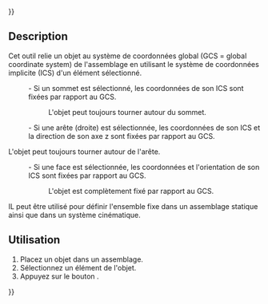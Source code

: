 {{UnfinishedDocu{{#translation:}}}}
<languages/>

{{Docnav/fr
|
|[[Assembly3_ConstraintAlignment/fr|Contrainte d'alignement]]
|[[Assembly3_Workbench/fr|Assembly3]]
|
|IconR=Assembly_ConstraintAlignment.svg
|IconC=Assembly3_workbench_icon.svg
}}

{{GuiCommand/fr
|Name=Assembly3 ConstraintLock
|Name/fr=Assembly3 Contrainte de verrouillage
|Icon=Assembly_ConstraintLock.svg
|Workbenches=[[Assembly3_Workbench/fr|Assembly3]]
}}

== Description ==

Cet outil relie un objet au système de coordonnées global (GCS = global coordinate system) de l'assemblage en utilisant le système de coordonnées implicite (ICS) d'un élément sélectionné.
:- Si un sommet est sélectionné, les coordonnées de son ICS sont fixées par rapport au GCS. 
::L'objet peut toujours tourner autour du sommet.
:- Si une arête (droite) est sélectionnée, les coordonnées de son ICS et la direction de son axe z sont fixées par rapport au GCS. 
L'objet peut toujours tourner autour de l'arête.
:- Si une face est sélectionnée, les coordonnées et l'orientation de son ICS sont fixées par rapport au GCS. 
::L'objet est complètement fixé par rapport au GCS.

IL peut être utilisé pour définir l'ensemble fixe dans un assemblage statique ainsi que dans un système cinématique.

<span id="Usage"></span>
==Utilisation== 

# Placez un objet dans un assemblage.
# Sélectionnez un élément de l'objet.
# Appuyez sur le bouton {{Button|[[Image:Assembly_ConstraintLock.svg|16px]] [[Assembly3_ConstraintLock/fr|Locked]]}}.


{{Docnav/fr
|
|[[Assembly3_ConstraintAlignment/fr|Contrainte d'alignement]]
|[[Assembly3_Workbench/fr|Assembly3]]
|
|IconR=Assembly_ConstraintAlignment.svg
|IconC=Assembly3_workbench_icon.svg
}}

{{Userdocnavi{{#translation:}}}}